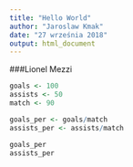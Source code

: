 ```yaml
---
title: "Hello World"
author: "Jaroslaw Kmak"
date: "27 września 2018"
output: html_document
---
```


###Lionel Mezzi

```r
goals <- 100
assists <- 50
match <- 90

goals_per <- goals/match
assists_per <- assists/match

goals_per
assists_per
```